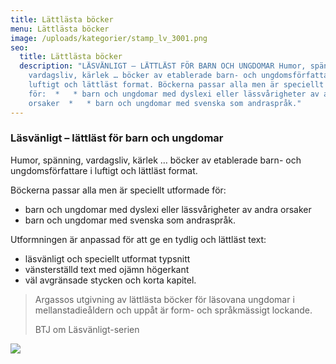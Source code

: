 ```yaml
---
title: Lättlästa böcker
menu: Lättlästa böcker
image: /uploads/kategorier/stamp_lv_3001.png
seo:
  title: Lättlästa böcker
  description: "LÄSVÄNLIGT – LÄTTLÄST FÖR BARN OCH UNGDOMAR Humor, spänning,
    vardagsliv, kärlek … böcker av etablerade barn- och ungdomsförfattare i
    luftigt och lättläst format. Böckerna passar alla men är speciellt utformade
    för:  *   * barn och ungdomar med dyslexi eller lässvårigheter av andra
    orsaker  *   * barn och ungdomar med svenska som andraspråk."
---
```

### Läsvänligt – lättläst för barn och ungdomar

Humor, spänning, vardagsliv, kärlek … böcker av etablerade barn- och ungdomsförfattare i luftigt och lättläst format.

Böckerna passar alla men är speciellt utformade för:

*   barn och ungdomar med dyslexi eller lässvårigheter av andra orsaker
*   barn och ungdomar med svenska som andraspråk.

Utformningen är anpassad för att ge en tydlig och lättläst text:

*   läsvänligt och speciellt utformat typsnitt
*   vänsterställd text med ojämn högerkant
*   väl avgränsade stycken och korta kapitel.

> Argassos utgivning av lättlästa böcker för läsovana ungdomar i mellanstadieåldern och uppåt är form- och språkmässigt lockande.
> 
> BTJ om Läsvänligt-serien

![](/uploads/kategorier/uppslag2-Ganget.gif)
